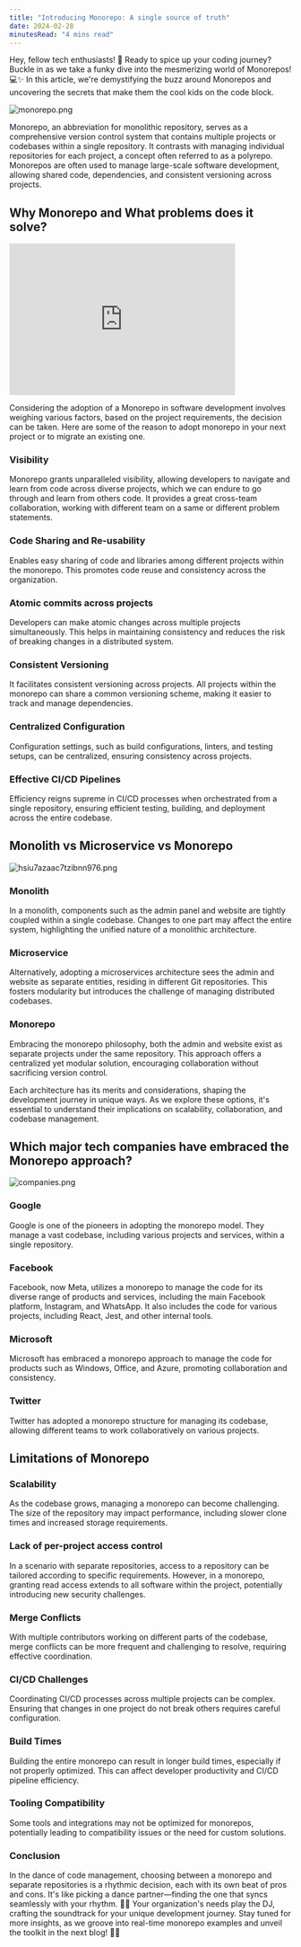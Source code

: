 ```yaml
---
title: "Introducing Monorepo: A single source of truth"
date: 2024-02-28
minutesRead: "4 mins read"
---
```


Hey, fellow tech enthusiasts! 🚀 Ready to spice up your coding journey? Buckle in as we take a funky dive into the mesmerizing world of Monorepos! 💻✨ In this article, we're demystifying the buzz around Monorepos and uncovering the secrets that make them the cool kids on the code block.

![monorepo.png](https://miro.medium.com/v2/resize:fit:1400/format:webp/0*Kge64Jiv46lefzeQ.png)

Monorepo, an abbreviation for monolithic repository, serves as a comprehensive version control system that contains multiple projects or codebases within a single repository. It contrasts with managing individual repositories for each project, a concept often referred to as a polyrepo. Monorepos are often used to manage large-scale software development, allowing shared code, dependencies, and consistent versioning across projects.

## Why Monorepo and What problems does it solve?

<iframe
  src="https://giphy.com/embed/gd09Y2Ptu7gsiPVUrv"
  width="80%"
  height="270"
  frameBorder="0"
  className="giphy-embed"
  allowFullScreen
></iframe>

Considering the adoption of a Monorepo in software development involves weighing various factors, based on the project requirements, the decision can be taken. Here are some of the reason to adopt monorepo in your next project or to migrate an existing one.

### **Visibility**

Monorepo grants unparalleled visibility, allowing developers to navigate and learn from code across diverse projects, which we can endure to go through and learn from others code. It provides a great cross-team collaboration, working with different team on a same or different problem statements.

### **Code Sharing and Re-usability**

Enables easy sharing of code and libraries among different projects within the monorepo. This promotes code reuse and consistency across the organization.

### **Atomic commits across projects**

Developers can make atomic changes across multiple projects simultaneously. This helps in maintaining consistency and reduces the risk of breaking changes in a distributed system.

### **Consistent Versioning**

It facilitates consistent versioning across projects. All projects within the monorepo can share a common versioning scheme, making it easier to track and manage dependencies.

### **Centralized Configuration**

Configuration settings, such as build configurations, linters, and testing setups, can be centralized, ensuring consistency across projects.

### **Effective CI/CD Pipelines**

Efficiency reigns supreme in CI/CD processes when orchestrated from a single repository, ensuring efficient testing, building, and deployment across the entire codebase.

## Monolith vs Microservice vs Monorepo

![hsiu7azaac7tzibnn976.png](https://miro.medium.com/v2/resize:fit:1400/format:webp/0*KgMs8FivgpIN8QQS.png)

### **Monolith**

In a monolith, components such as the admin panel and website are tightly coupled within a single codebase. Changes to one part may affect the entire system, highlighting the unified nature of a monolithic architecture.

### **Microservice**

Alternatively, adopting a microservices architecture sees the admin and website as separate entities, residing in different Git repositories. This fosters modularity but introduces the challenge of managing distributed codebases.

### **Monorepo**

Embracing the monorepo philosophy, both the admin and website exist as separate projects under the same repository. This approach offers a centralized yet modular solution, encouraging collaboration without sacrificing version control.

Each architecture has its merits and considerations, shaping the development journey in unique ways. As we explore these options, it's essential to understand their implications on scalability, collaboration, and codebase management.

## Which major tech companies have embraced the Monorepo approach?

![companies.png](https://miro.medium.com/v2/resize:fit:1400/format:webp/1*CjBgZnlETVoNFmi4zcwDwQ.png)

### **Google**

Google is one of the pioneers in adopting the monorepo model. They manage a vast codebase, including various projects and services, within a single repository.

### **Facebook**

Facebook, now Meta, utilizes a monorepo to manage the code for its diverse range of products and services, including the main Facebook platform, Instagram, and WhatsApp. It also includes the code for various projects, including React, Jest, and other internal tools.

### **Microsoft**

Microsoft has embraced a monorepo approach to manage the code for products such as Windows, Office, and Azure, promoting collaboration and consistency.

### **Twitter**

Twitter has adopted a monorepo structure for managing its codebase, allowing different teams to work collaboratively on various projects.

## Limitations of Monorepo

### **Scalability**

As the codebase grows, managing a monorepo can become challenging. The size of the repository may impact performance, including slower clone times and increased storage requirements.

### Lack of per-project access control

In a scenario with separate repositories, access to a repository can be tailored according to specific requirements. However, in a monorepo, granting read access extends to all software within the project, potentially introducing new security challenges.

### **Merge Conflicts**

With multiple contributors working on different parts of the codebase, merge conflicts can be more frequent and challenging to resolve, requiring effective coordination.

### **CI/CD Challenges**

Coordinating CI/CD processes across multiple projects can be complex. Ensuring that changes in one project do not break others requires careful configuration.

### **Build Times**

Building the entire monorepo can result in longer build times, especially if not properly optimized. This can affect developer productivity and CI/CD pipeline efficiency.

### **Tooling Compatibility**

Some tools and integrations may not be optimized for monorepos, potentially leading to compatibility issues or the need for custom solutions.

### **Conclusion**

In the dance of code management, choosing between a monorepo and separate repositories is a rhythmic decision, each with its own beat of pros and cons. It's like picking a dance partner—finding the one that syncs seamlessly with your rhythm. 🕺💃 Your organization's needs play the DJ, crafting the soundtrack for your unique development journey. Stay tuned for more insights, as we groove into real-time monorepo examples and unveil the toolkit in the next blog! 🚀🎶
